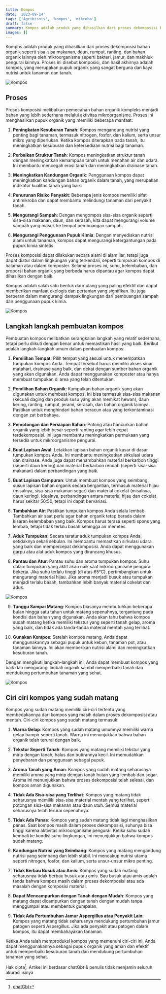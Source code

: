 ```yaml
---
title: Kompos
date: '2023-09-14'
tags: ['Agribisnis', 'kompos', 'mikroba']
draft: false
summary: Kompos adalah produk yang dihasilkan dari proses dekomposisi bahan organik seperti sisa-sisa makanan, daun, rumput, ranting, dan bahan organik lainnya oleh mikroorganisme seperti bakteri, jamur, dan makhluk pengurai lainnya.
images: []
---
```


Kompos adalah produk yang dihasilkan dari proses dekomposisi bahan organik seperti sisa-sisa makanan, daun, rumput, ranting, dan bahan organik lainnya oleh mikroorganisme seperti bakteri, jamur, dan makhluk pengurai lainnya. Proses ini disebut komposisi, dan hasil akhirnya adalah kompos, yang merupakan pupuk organik yang sangat berguna dan kaya nutrisi untuk tanaman dan tanah.

![Kompos](/static/images/agribisnis/kompos.jpg)

## Proses

Proses komposisi melibatkan pemecahan bahan organik kompleks menjadi bahan yang lebih sederhana melalui aktivitas mikroorganisme. Proses ini menghasilkan pupuk organik yang memiliki beberapa manfaat:

1. **Peningkatan Kesuburan Tanah**: Kompos mengandung nutrisi yang penting bagi tanaman, termasuk nitrogen, fosfor, dan kalium, serta unsur mikro yang diperlukan. Ketika kompos diterapkan pada tanah, itu meningkatkan kesuburan dan ketersediaan nutrisi bagi tanaman.

2. **Perbaikan Struktur Tanah**: Kompos meningkatkan struktur tanah dengan meningkatkan kemampuan tanah untuk menahan air dan udara. Ini membantu mencegah erosi tanah dan meningkatkan drainase tanah.

3. **Meningkatkan Kandungan Organik**: Penggunaan kompos dapat meningkatkan kandungan bahan organik dalam tanah, yang merupakan indikator kualitas tanah yang baik.

4. **Penurunan Risiko Penyakit**: Beberapa jenis kompos memiliki sifat antimikroba dan dapat membantu melindungi tanaman dari penyakit tanah.

5. **Mengurangi Sampah**: Dengan mengompos sisa-sisa organik seperti sisa-sisa makanan, daun, dan serasah, kita dapat mengurangi volume sampah yang masuk ke tempat pembuangan sampah.

6. **Mengurangi Penggunaan Pupuk Kimia**: Dengan menyediakan nutrisi alami untuk tanaman, kompos dapat mengurangi ketergantungan pada pupuk kimia sintetis.

Proses komposisi dapat dilakukan secara alami di alam liar, tetapi juga dapat diatur dalam lingkungan yang terkendali, seperti tumpukan kompos di halaman atau dalam komposter. Selama proses ini, suhu, kelembaban, dan proporsi bahan organik yang berbeda harus dipantau agar kompos dapat dihasilkan dengan baik.

Kompos adalah salah satu bentuk daur ulang yang paling efektif dan dapat memberikan manfaat ekologis dan pertanian yang signifikan. Itu juga berperan dalam mengurangi dampak lingkungan dari pembuangan sampah dan penggunaan pupuk kimia.

![Kompos](/static/images/agribisnis/kompos1.jpg)

## Langkah langkah pembuatan kompos

Pembuatan kompos melibatkan serangkaian langkah yang relatif sederhana, tetapi perlu diikuti dengan benar untuk memastikan hasil yang baik. Berikut adalah langkah-langkah umum dalam pembuatan kompos:

1. **Pemilihan Tempat**: Pilih tempat yang sesuai untuk menempatkan tumpukan kompos Anda. Tempat tersebut harus memiliki akses sinar matahari, drainase yang baik, dan dekat dengan sumber bahan organik yang akan digunakan. Anda dapat menggunakan komposter atau hanya membuat tumpukan di area yang telah ditentukan.

2. **Pemilihan Bahan Organik**: Kumpulkan bahan organik yang akan digunakan untuk membuat kompos. Ini bisa termasuk sisa-sisa makanan (kecuali daging dan produk susu yang akan memikat hewan), daun kering, ranting, rumput, jerami, serasah, dan bahan organik lainnya. Pastikan untuk menghindari bahan beracun atau yang terkontaminasi dengan zat berbahaya.

3. **Pemotongan dan Persiapan Bahan**: Potong atau hancurkan bahan organik yang lebih besar seperti ranting agar lebih cepat terdekomposisi. Ini juga membantu meningkatkan permukaan yang tersedia untuk mikroorganisme pengurai.

4. **Buat Lapisan Awal**: Letakkan lapisan bahan organik kasar di dasar tumpukan kompos Anda. Ini membantu meningkatkan sirkulasi udara dan drainase. Anda juga dapat menambahkan material berkarbon tinggi (seperti daun kering) dan material berkarbon rendah (seperti sisa-sisa makanan) dalam perbandingan yang baik.

5. **Buat Lapisan Campuran**: Untuk membuat kompos yang seimbang, susun lapisan bahan organik secara bergantian, termasuk material hijau (misalnya, sisa-sisa makanan segar) dan material cokelat (misalnya, daun kering). Idealnya, perbandingan antara material hijau dan cokelat harus sekitar 50:50, tetapi ini dapat bervariasi.

6. **Tambahkan Air**: Pastikan tumpukan kompos Anda selalu lembab. Tambahkan air saat perlu agar bahan organik tetap berada dalam kisaran kelembaban yang baik. Kompos harus terasa seperti spons yang lembab, tetapi tidak terlalu basah sehingga air menetes.

7. **Aduk Tumpukan**: Secara teratur aduk tumpukan kompos Anda, setidaknya sekali sebulan. Ini membantu memastikan sirkulasi udara yang baik dan mempercepat dekomposisi. Anda dapat menggunakan garpu atau alat aduk kompos yang dirancang khusus.

8. **Pantau dan Atur**: Pantau suhu dan aroma tumpukan kompos. Suhu dalam tumpukan yang aktif akan naik saat mikroorganisme pengurai bekerja. Jika suhu terlalu tinggi (di atas 65°C), pertimbangkan untuk mengurangi material hijau. Jika aroma menjadi busuk atau tumpukan menjadi terlalu basah, tambahkan lebih banyak material cokelat dan aduk.

![Kompos](/static/images/agribisnis/kompos3.jpg)

9. **Tunggu Sampai Matang**: Kompos biasanya membutuhkan beberapa bulan hingga satu tahun untuk matang sepenuhnya, tergantung pada kondisi dan bahan yang digunakan. Anda akan tahu bahwa kompos sudah matang ketika memiliki tekstur yang seperti tanah gelap, aroma yang baik, dan tidak ada tanda-tanda material mentah yang terlihat.

10. **Gunakan Kompos**: Setelah kompos matang, Anda dapat menggunakannya sebagai pupuk untuk kebun, tanaman pot, atau tanaman lainnya. Ini akan memberikan nutrisi alami dan meningkatkan kesuburan tanah.

Dengan mengikuti langkah-langkah ini, Anda dapat membuat kompos yang baik dan mengurangi limbah organik sambil memperbaiki tanah dan mendukung pertumbuhan tanaman yang sehat.

![Kompos](/static/images/agribisnis/kompos2.jpg)

## Ciri ciri kompos yang sudah matang

Kompos yang sudah matang memiliki ciri-ciri tertentu yang membedakannya dari kompos yang masih dalam proses dekomposisi atau mentah. Ciri-ciri kompos yang sudah matang termasuk:

1. **Warna Gelap**: Kompos yang sudah matang umumnya memiliki warna gelap hampir seperti tanah. Warna ini menunjukkan bahwa bahan organik telah terurai dengan baik.

2. **Tekstur Seperti Tanah**: Kompos yang matang memiliki tekstur yang mirip dengan tanah, halus dan butirannya kecil. Ini memudahkan penyebaran dan penggunaan sebagai pupuk.

3. **Aroma Tanah yang Aman**: Kompos yang sudah matang seharusnya memiliki aroma yang mirip dengan tanah hutan yang lembab dan segar. Aroma ini menunjukkan bahwa proses dekomposisi telah selesai, dan kompos aman digunakan.

4. **Tidak Ada Sisa-sisa yang Terlihat**: Kompos yang matang tidak seharusnya memiliki sisa-sisa material mentah yang terlihat, seperti potongan sisa-sisa makanan atau daun utuh. Semua material seharusnya telah terurai sepenuhnya.

5. **Tidak Ada Panas**: Kompos yang sudah matang tidak lagi menghasilkan panas. Saat kompos masih dalam proses dekomposisi, suhunya bisa tinggi karena aktivitas mikroorganisme pengurai. Ketika suhu sudah kembali ke kondisi suhu lingkungan, ini menunjukkan bahwa kompos sudah matang.

6. **Kandungan Nutrisi yang Seimbang**: Kompos yang matang mengandung nutrisi yang seimbang dan lebih stabil. Ini mencakup nutrisi utama seperti nitrogen, fosfor, dan kalium, serta unsur-unsur mikro penting.

7. **Tidak Berbau Busuk atau Amis**: Kompos yang sudah matang seharusnya tidak berbau busuk atau amis. Bau busuk atau amis adalah tanda bahwa kompos masih dalam proses dekomposisi atau ada masalah dengan komposisi material.

8. **Dapat Mencampurkan dengan Tanah dengan Mudah**: Kompos yang matang dapat dicampurkan dengan tanah dengan mudah tanpa menggumpal atau membentuk gumpalan.

9. **Tidak Ada Pertumbuhan Jamur Aspergillus atau Penyakit Lain**: Kompos yang matang tidak seharusnya mendukung pertumbuhan jamur patogen seperti Aspergillus. Jika ada penyakit atau patogen dalam kompos, itu dapat membahayakan tanaman.

Ketika Anda telah memproduksi kompos yang memenuhi ciri-ciri ini, Anda dapat menggunakannya sebagai pupuk organik yang aman dan efektif untuk memperbaiki kesuburan tanah dan mendukung pertumbuhan tanaman yang sehat.

Hak cipta[^1]. Artikel ini berdasar chatGbt & penulis tidak menjamin seluruh akurasi isinya

[^1]: [chatGbt](https://chat.openai.com)
